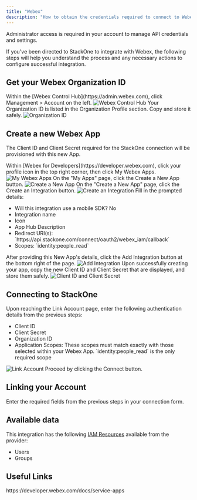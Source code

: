 ```yaml
---
title: "Webex"
description: "How to obtain the credentials required to connect to Webex."
---
```



<Note>
  Administrator access is required in your account to manage API credentials and settings.
</Note>

If you've been directed to StackOne to integrate with Webex, the following steps will help you understand the process and any necessary actions to configure successful integration.

## Get your Webex Organization ID

<Steps>
  <Step title="Log in to Webex Control Hub">
    Within the [Webex Control Hub](https://admin.webex.com), click Management > Account on the left.
    <Frame>
      <img className='rounded-md' style={{ margin: '0 auto', border: '1px solid #efefef' }} alt="Webex Control Hub" src="/images/webex/image1.png" />
    </Frame>
  </Step>

  <Step title="Copy Organization ID">
    Your Organization ID is listed in the Organization Profile section. Copy and store it safely.
    <Frame>
      <img className='rounded-md' style={{ margin: '0 auto', border: '1px solid #efefef' }} alt="Organization ID" src="/images/webex/image2.png" />
    </Frame>
  </Step>
</Steps>

## Create a new Webex App

The Client ID and Client Secret required for the StackOne connection will be provisioned with this new App.

<Steps>
  <Step title="Log in to Webex for Developers">
    Within [Webex for Developers](https://developer.webex.com), click your profile icon in the top right corner, then click My Webex Apps.
    <Frame>
      <img className='rounded-md' style={{ margin: '0 auto', border: '1px solid #efefef' }} alt="My Webex Apps" src="/images/webex/image3.png" />
    </Frame>
  </Step>

  <Step title="Create a New App">
    On the "My Apps" page, click the Create a New App button.
    <Frame>
      <img className='rounded-md' style={{ margin: '0 auto', border: '1px solid #efefef' }} alt="Create a New App" src="/images/webex/image4.png" />
    </Frame>
  </Step>

  <Step title="Create an Integration">
    On the "Create a New App" page, click the Create an Integration button.
    <Frame>
      <img className='rounded-md' style={{ margin: '0 auto', border: '1px solid #efefef' }} alt="Create an Integration" src="/images/webex/image5.png" />
    </Frame>
  </Step>

  <Step title="Enter App Details">
    Fill in the prompted details:
    <ul>
      <li>Will this integration use a mobile SDK? No</li>
      <li>Integration name</li>
      <li>Icon</li>
      <li>App Hub Description</li>
      <li>Redirect URI(s): `https://api.stackone.com/connect/oauth2/webex_iam/callback`</li>
      <li>Scopes: `identity:people_read`</li>
    </ul>
  </Step>

  <Step title="Add Integration">
    After providing this New App's details, click the Add Integration button at the bottom right of the page.
    <Frame>
      <img className='rounded-md' style={{ margin: '0 auto', border: '1px solid #efefef' }} alt="Add Integration" src="/images/webex/image6.png" />
    </Frame>
  </Step>

  <Step title="Copy Client ID and Client Secret">
    Upon successfully creating your app, copy the new Client ID and Client Secret that are displayed, and store them safely.
    <Frame>
      <img className='rounded-md' style={{ margin: '0 auto', border: '1px solid #efefef' }} alt="Client ID and Client Secret" src="/images/webex/image7.png" />
    </Frame>
  </Step>
</Steps>

## Connecting to StackOne

<Steps>
  <Step title="Enter Authentication Details">
    Upon reaching the Link Account page, enter the following authentication details from the previous steps:
    <ul>
      <li>Client ID</li>
      <li>Client Secret</li>
      <li>Organization ID</li>
      <li>Application Scopes: These scopes must match exactly with those selected within your Webex App. `identity:people_read` is the only required scope</li>
    </ul>
    <Frame>
      <img className='rounded-md' style={{ margin: '0 auto', border: '1px solid #efefef' }} alt="Link Account" src="/images/webex/image8.png" />
    </Frame>
  </Step>

  <Step title="Connect">
    Proceed by clicking the Connect button.
  </Step>
</Steps>


## Linking your Account

Enter the required fields from the previous steps in your connection form.

<IntegrationFooter />


## Available data

This integration has the following [IAM Resources](https://docs.stackone.com/reference/iam_list_users) available from the provider:
<ul>
 <li>Users</li>
 <li>Groups</li>
</ul>


## Useful Links
<Card title="API Reference" icon="link" href="https://developer.webex.com/docs/service-apps">
    https://developer.webex.com/docs/service-apps
</Card>

